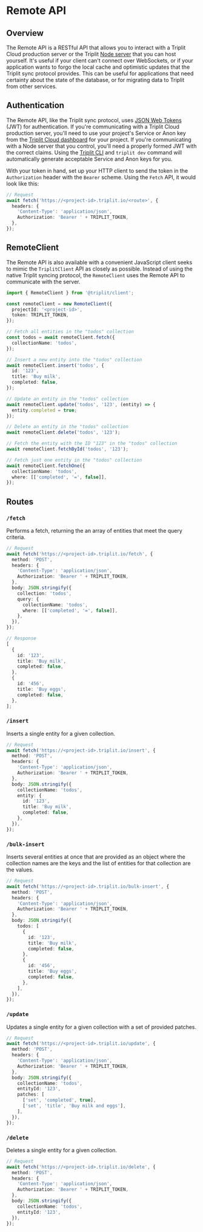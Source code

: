 # Remote API

## Overview

The Remote API is a RESTful API that allows you to interact with a Triplit Cloud production server or the Triplit [Node server](https://github.com/aspen-cloud/triplit/tree/main/packages/server) that you can host yourself. It's useful if your client can't connect over WebSockets, or if your application wants to forgo the local cache and optimistic updates that the Triplit sync protocol provides. This can be useful for applications that need certainty about the state of the database, or for migrating data to Triplit from other services.

## Authentication

The Remote API, like the Triplit sync protocol, uses [JSON Web Tokens](https://jwt.io/) (JWT) for authentication. If you're communicating with a Triplit Cloud production server, you'll need to use your project's Service or Anon key from the [Triplit Cloud dashboard](/dashboard) for your project. If you're communicating with a Node server that you control, you'll need a properly formed JWT with the correct claims. Using the [Triplit CLI](/docs/guides/local-development) and `triplit dev` command will automatically generate acceptable Service and Anon keys for you.

With your token in hand, set up your HTTP client to send the token in the `Authorization` header with the `Bearer` scheme. Using the `Fetch` API, it would look like this:

```ts
// Request
await fetch('https://<project-id>.triplit.io/<route>', {
  headers: {
    'Content-Type': 'application/json',
    Authorization: 'Bearer ' + TRIPLIT_TOKEN,
  },
});
```

## RemoteClient

The Remote API is also available with a convenient JavaScript client seeks to mimic the `TriplitClient` API as closely as possible. Instead of using the native Triplit syncing protocol, the `RemoteClient` uses the Remote API to communicate with the server.

```ts
import { RemoteClient } from '@triplit/client';

const remoteClient = new RemoteClient({
  projectId: '<project-id>',
  token: TRIPLIT_TOKEN,
});

// Fetch all entities in the "todos" collection
const todos = await remoteClient.fetch({
  collectionName: 'todos',
});

// Insert a new entity into the "todos" collection
await remoteClient.insert('todos', {
  id: '123',
  title: 'Buy milk',
  completed: false,
});

// Update an entity in the "todos" collection
await remoteClient.update('todos', '123', (entity) => {
  entity.completed = true;
});

// Delete an entity in the "todos" collection
await remoteClient.delete('todos', '123');

// Fetch the entity with the ID "123" in the "todos" collection
await remoteClient.fetchById('todos', '123');

// Fetch just one entity in the "todos" collection
await remoteClient.fetchOne({
  collectionName: 'todos',
  where: [['completed', '=', false]],
});
```

## Routes

### `/fetch`

Performs a fetch, returning the an array of entities that meet the query criteria.

```ts
// Request
await fetch('https://<project-id>.triplit.io/fetch', {
  method: 'POST',
  headers: {
    'Content-Type': 'application/json',
    Authorization: 'Bearer ' + TRIPLIT_TOKEN,
  },
  body: JSON.stringify({
    collection: 'todos',
    query: {
      collectionName: 'todos',
      where: [['completed', '=', false]],
    },
  }),
});

// Response
[
  {
    id: '123',
    title: 'Buy milk',
    completed: false,
  },
  {
    id: '456',
    title: 'Buy eggs',
    completed: false,
  },
];
```

### `/insert`

Inserts a single entity for a given collection.

```ts
// Request
await fetch('https://<project-id>.triplit.io/insert', {
  method: 'POST',
  headers: {
    'Content-Type': 'application/json',
    Authorization: 'Bearer ' + TRIPLIT_TOKEN,
  },
  body: JSON.stringify({
    collectionName: 'todos',
    entity: {
      id: '123',
      title: 'Buy milk',
      completed: false,
    },
  }),
});
```

### `/bulk-insert`

Inserts several entities at once that are provided as an object where the collection names are the keys and the list of entities for that collection are the values.

```ts
// Request
await fetch('https://<project-id>.triplit.io/bulk-insert', {
  method: 'POST',
  headers: {
    'Content-Type': 'application/json',
    Authorization: 'Bearer ' + TRIPLIT_TOKEN,
  },
  body: JSON.stringify({
    todos: [
      {
        id: '123',
        title: 'Buy milk',
        completed: false,
      },
      {
        id: '456',
        title: 'Buy eggs',
        completed: false,
      },
    ],
  }),
});
```

### `/update`

Updates a single entity for a given collection with a set of provided patches.

```ts
// Request
await fetch('https://<project-id>.triplit.io/update', {
  method: 'POST',
  headers: {
    'Content-Type': 'application/json',
    Authorization: 'Bearer ' + TRIPLIT_TOKEN,
  },
  body: JSON.stringify({
    collectionName: 'todos',
    entityId: '123',
    patches: [
      ['set', 'completed', true],
      ['set', 'title', 'Buy milk and eggs'],
    ],
  }),
});
```

### `/delete`

Deletes a single entity for a given collection.

```ts
// Request
await fetch('https://<project-id>.triplit.io/delete', {
  method: 'POST',
  headers: {
    'Content-Type': 'application/json',
    Authorization: 'Bearer ' + TRIPLIT_TOKEN,
  },
  body: JSON.stringify({
    collectionName: 'todos',
    entityId: '123',
  }),
});
```
